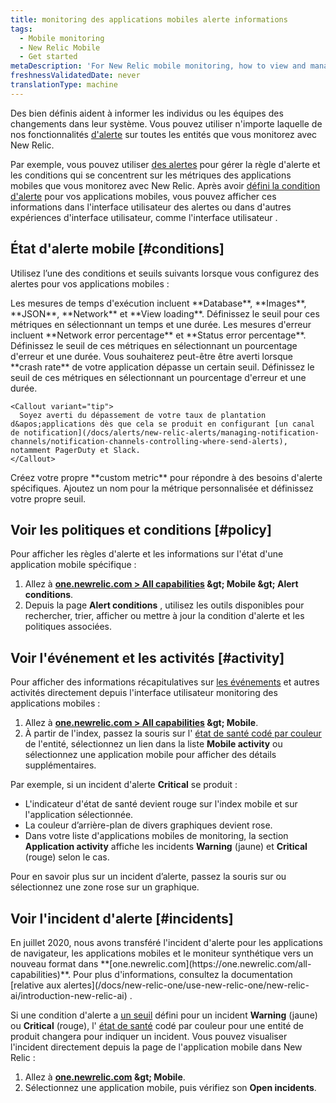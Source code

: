 ```yaml
---
title: monitoring des applications mobiles alerte informations
tags:
  - Mobile monitoring
  - New Relic Mobile
  - Get started
metaDescription: 'For New Relic mobile monitoring, how to view and manage alert policies, conditions, incidents, and other activity and events.'
freshnessValidatedDate: never
translationType: machine
---
```


Des <InlinePopover type="alerts" />bien définis aident à informer les individus ou les équipes des changements dans leur système. Vous pouvez utiliser n&apos;importe laquelle de nos fonctionnalités [d&apos;alerte](/docs/alerts-applied-intelligence) sur toutes les entités que vous monitorez avec New Relic.

Par exemple, vous pouvez utiliser [des alertes](/docs/alerts-applied-intelligence/new-relic-alerts/get-started/introduction-alerts) pour gérer la règle d&apos;alerte et les conditions qui se concentrent sur les métriques des applications mobiles que vous monitorez avec New Relic. Après avoir [défini la condition d&apos;alerte](/docs/alerts-applied-intelligence/new-relic-alerts/alert-conditions/create-alert-conditions) pour vos applications mobiles, vous pouvez afficher ces informations dans l&apos;interface utilisateur des alertes ou dans d&apos;autres expériences d&apos;interface utilisateur, comme l&apos;interface utilisateur <InlinePopover type="mobile" />.

## État d&apos;alerte mobile [#conditions]

Utilisez l’une des conditions et seuils suivants lorsque vous configurez des alertes pour vos applications mobiles :

<CollapserGroup>
  <Collapser id="execution" title="Temps d'exécution">
    Les mesures de temps d&apos;exécution incluent <DNT>**Database**</DNT>, <DNT>**Images**</DNT>, <DNT>**JSON**</DNT>, <DNT>**Network**</DNT> et <DNT>**View loading**</DNT>. Définissez le seuil pour ces métriques en sélectionnant un temps et une durée.
  </Collapser>

  <Collapser id="errors" title="Erreurs">
    Les mesures d&apos;erreur incluent <DNT>**Network error percentage**</DNT> et <DNT>**Status error percentage**</DNT>. Définissez le seuil de ces métriques en sélectionnant un pourcentage d&apos;erreur et une durée.
  </Collapser>

  <Collapser id="crash" title="Rapports sur les plantages">
    Vous souhaiterez peut-être être averti lorsque <DNT>**crash rate**</DNT> de votre application dépasse un certain seuil. Définissez le seuil de ces métriques en sélectionnant un pourcentage d&apos;erreur et une durée.

    <Callout variant="tip">
      Soyez averti du dépassement de votre taux de plantation d&apos;applications dès que cela se produit en configurant [un canal de notification](/docs/alerts/new-relic-alerts/managing-notification-channels/notification-channels-controlling-where-send-alerts), notamment PagerDuty et Slack.
    </Callout>
  </Collapser>

  <Collapser id="custom" title="Coutume">
    Créez votre propre <DNT>**custom metric**</DNT> pour répondre à des besoins d&apos;alerte spécifiques. Ajoutez un nom pour la métrique personnalisée et définissez votre propre seuil.
  </Collapser>
</CollapserGroup>

## Voir les politiques et conditions [#policy]

Pour afficher les règles d&apos;alerte et les informations sur l&apos;état d&apos;une application mobile spécifique :

1. Allez à <DNT>**[one.newrelic.com &gt; All capabilities](https://one.newrelic.com/all-capabilities) &amp;gt; Mobile &amp;gt; Alert conditions**</DNT>.
2. Depuis la page <DNT>**Alert conditions**</DNT> , utilisez les outils disponibles pour rechercher, trier, afficher ou mettre à jour la condition d&apos;alerte et les politiques associées.

## Voir l&apos;événement et les activités [#activity]

Pour afficher des informations récapitulatives sur [les événements](/docs/alerts/new-relic-alerts-beta/getting-started/alerts-glossary#event) et autres activités directement depuis l&apos;interface utilisateur monitoring des applications mobiles :

1. Allez à <DNT>**[one.newrelic.com &gt; All capabilities](https://one.newrelic.com/all-capabilities) &amp;gt; Mobile**</DNT>.
2. À partir de l&apos;index, passez la souris sur l&apos; [état de santé codé par couleur](/docs/alerts/new-relic-alerts-beta/getting-started/alerts-glossary#health-status) de l&apos;entité, sélectionnez un lien dans la liste <DNT>**Mobile activity**</DNT> ou sélectionnez une application mobile pour afficher des détails supplémentaires.

Par exemple, si un incident d&apos;alerte <DNT>**Critical**</DNT> se produit :

* L&apos;indicateur d&apos;état de santé devient rouge sur l&apos;index mobile et sur l&apos;application sélectionnée.
* La couleur d’arrière-plan de divers graphiques devient rose.
* Dans votre liste d&apos;applications mobiles de monitoring, la section <DNT>**Application activity**</DNT> affiche les incidents <DNT>**Warning**</DNT> (jaune) et <DNT>**Critical**</DNT> (rouge) selon le cas.

Pour en savoir plus sur un incident d’alerte, passez la souris sur ou sélectionnez une zone rose sur un graphique.

## Voir l&apos;incident d&apos;alerte [#incidents]

<Callout variant="important">
  En juillet 2020, nous avons transféré l&apos;incident d&apos;alerte pour les applications de navigateur, les applications mobiles et le moniteur synthétique vers un nouveau format dans <DNT>**[one.newrelic.com](https://one.newrelic.com/all-capabilities)**</DNT>. Pour plus d&apos;informations, consultez la documentation [relative aux alertes](/docs/new-relic-one/use-new-relic-one/new-relic-ai/introduction-new-relic-ai) .
</Callout>

Si une condition d&apos;alerte a [un seuil](/docs/alerts/new-relic-alerts-beta/getting-started/alerts-glossary#alert-threshold) défini pour un incident <DNT>**Warning**</DNT> (jaune) ou <DNT>**Critical**</DNT> (rouge), l&apos; [état de santé](/docs/alerts/new-relic-alerts-beta/getting-started/alerts-glossary#health-status) codé par couleur pour une entité de produit changera pour indiquer un incident. Vous pouvez visualiser l&apos;incident directement depuis la page de l&apos;application mobile dans New Relic :

1. Allez à <DNT>**[one.newrelic.com](https://one.newrelic.com/all-capabilities) &amp;gt; Mobile**</DNT>.
2. Sélectionnez une application mobile, puis vérifiez son <DNT>**Open incidents**</DNT>.